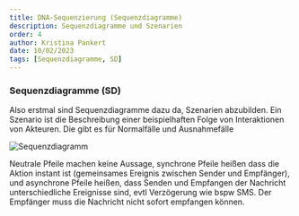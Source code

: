 ```yaml
---
title: DNA-Sequenzierung (Sequenzdiagramme)
description: Sequenzdiagramme und Szenarien
order: 4
author: Kristina Pankert
date: 10/02/2023
tags: [Sequenzdiagramme, SD]
---
```


### Sequenzdiagramme (SD)

Also erstmal sind Sequenzdiagramme dazu da, Szenarien abzubilden.
Ein Szenario ist die Beschreibung einer beispielhaften Folge von Interaktionen von Akteuren.
Die gibt es für Normalfälle und Ausnahmefälle

![Sequenzdiagramm](/summary-assets/es/Sequenzdiagramm.svg)

Neutrale Pfeile machen keine Aussage, synchrone Pfeile heißen dass die Aktion instant ist
(gemeinsames Ereignis zwischen Sender und Empfänger), und asynchrone Pfeile
heißen, dass Senden und Empfangen der Nachricht unterschiedliche Ereignisse sind, evtl Verzögerung wie bspw SMS.
Der Empfänger muss die Nachricht nicht sofort empfangen können.
